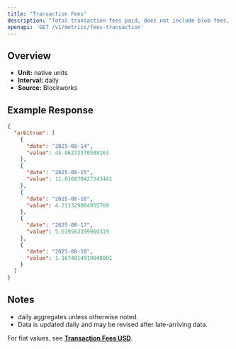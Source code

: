 ```yaml
---
title: "Transaction Fees"
description: "Total transaction fees paid, does not include blob fees, out-of-protocol tips, or additional sources of revenue"
openapi: 'GET /v1/metrics/fees-transaction'
---
```


## Overview

- **Unit:** native units
- **Interval:** daily
- **Source:** Blockworks

## Example Response

```json
{
  "arbitrum": [
    {
      "date": "2025-08-14",
      "value": 45.06272370588161
    },
    {
      "date": "2025-08-15",
      "value": 11.616870427343441
    },
    {
      "date": "2025-08-16",
      "value": 4.211329084955769
    },
    {
      "date": "2025-08-17",
      "value": 5.619563399960319
    },
    {
      "date": "2025-08-18",
      "value": 1.1674014919048001
    }
  ]
}
```

## Notes
- daily aggregates unless otherwise noted.
- Data is updated daily and may be revised after late-arriving data.


<Note>For fiat values, see **[Transaction Fees USD](./fees-transaction-usd)**.</Note>